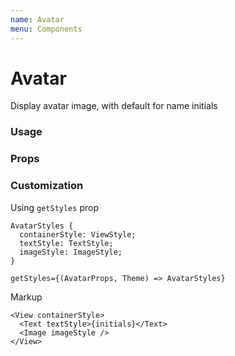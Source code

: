 ```yaml
---
name: Avatar
menu: Components
---
```



# Avatar

Display avatar image, with default for name initials

### Usage

<Playground>
  <Avatar
    source={{ uri: 'https://picsum.photos/200/200', width: 200, height: 200 }}
    // Defaults to name if source is not provided
    name="Bill Gates"
    size="large"
  />
</Playground>

### Props

<Props of={Avatar} />

### Customization

Using `getStyles` prop

```tsx
AvatarStyles {
  containerStyle: ViewStyle;
  textStyle: TextStyle;
  imageStyle: ImageStyle;
}

getStyles={(AvatarProps, Theme) => AvatarStyles}
```

Markup

```tsx
<View containerStyle>
  <Text textStyle>{initials}</Text>
  <Image imageStyle />
</View>
```
